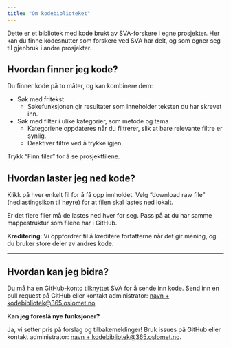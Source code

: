 ```yaml
---
title: "Om kodebiblioteket"
---
```


Dette er et bibliotek med kode brukt av SVA-forskere i egne prosjekter. Her kan du finne kodesnutter som forskere ved SVA har delt, og som egner seg til gjenbruk i andre prosjekter. 

## Hvordan finner jeg kode?

Du finner kode på to måter, og kan kombinere dem:

* Søk med fritekst
    + Søkefunksjonen gir resultater som inneholder teksten du har skrevet inn. 
* Søk med filter i ulike kategorier, som metode og tema
    + Kategoriene oppdateres når du filtrerer, slik at bare relevante filtre er synlig. 
    + Deaktiver filtre ved å trykke igjen.

Trykk "Finn filer" for å se prosjektfilene.

## Hvordan laster jeg ned kode?

Klikk på hver enkelt fil for å få opp innholdet. Velg "download raw file" (nedlastingsikon til høyre) for at filen skal lastes ned lokalt. 

Er det flere filer må de lastes ned hver for seg. Pass på at du har samme mappestruktur som filene har i GitHub.

**Kreditering**: Vi oppfordrer til å kreditere forfatterne når det gir mening, og du bruker store deler av andres kode.

---

## Hvordan kan jeg bidra?

Du må ha en GitHub-konto tilknyttet SVA for å sende inn kode. Send inn en pull request på GitHub eller kontakt administrator: [navn + kodebibliotek@365.oslomet.no](mailto:kodebibliotek@365.oslomet.no).

**Kan jeg foreslå nye funksjoner?**

Ja, vi setter pris på forslag og tilbakemeldinger! Bruk issues på GitHub eller kontakt administrator: [navn + kodebibliotek@365.oslomet.no](mailto:kodebibliotek@365.oslomet.no).